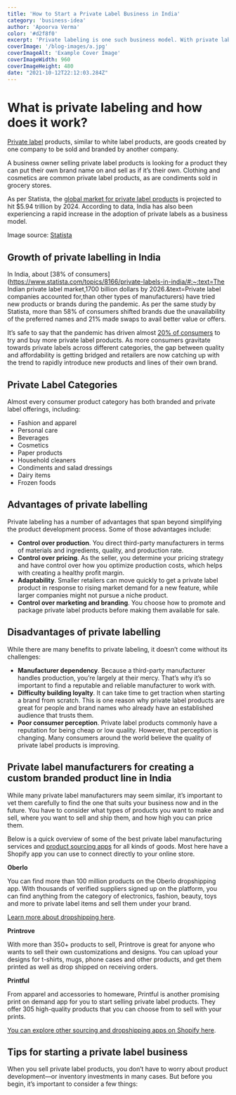 ```yaml
---
title: 'How to Start a Private Label Business in India'
category: 'business-idea'
author: 'Apoorva Verma'
color: '#d2f8f0'
excerpt: 'Private labeling is one such business model. With private labeling, you work with a third-party manufacturer to create your own custom branded products. '
coverImage: '/blog-images/a.jpg'
coverImageAlt: 'Example Cover Image'
coverImageWidth: 960
coverImageHeight: 480
date: "2021-10-12T22:12:03.284Z"
---
```





# What is private labeling and how does it work?

[Private label](https://www.shopify.in/encyclopedia/private-label) products, similar to white label products, are goods created by one company to be sold and branded by another company. 

A business owner selling private label products is looking for a product they can put their own brand name on and sell as if it’s their own. Clothing and cosmetics are common private label products, as are condiments sold in grocery stores.

As per Statista, the [global market for private label products](https://www.statista.com/statistics/443495/total-us-retail-sales/) is projected to hit $5.94 trillion by 2024. According to data, India has also been experiencing a rapid increase in the adoption of private labels as a business model. 



Image source: [Statista](https://www.statista.com/statistics/443495/total-us-retail-sales/)

## Growth of private labelling in India 

In India, about [38% of consumers](https://www.statista.com/topics/8166/private-labels-in-india/#:~:text=The Indian private label market,1700 billion dollars by 2026.&text=Private label companies accounted for,than other types of manufacturers) have tried new products or brands during the pandemic. As per the same study by Statista, more than 58% of consumers shifted brands due the unavailability of the preferred names and 21% made swaps to avail better value or offers. 

It’s safe to say that the pandemic has driven almost [20% of consumers](https://www.researchgate.net/publication/337323268_PRIVATE_LABELS_IN_INDIAN_RETAIL_INDUSTRY) to try and buy more private label products. As more consumers gravitate towards private labels across different categories, the gap between quality and affordability is getting bridged and retailers are now catching up with the trend to rapidly introduce new products and lines of their own brand. 

## Private Label Categories

Almost every consumer product category has both branded and private label offerings, including:

- Fashion and apparel 
- Personal care
- Beverages
- Cosmetics
- Paper products
- Household cleaners
- Condiments and salad dressings
- Dairy items
- Frozen foods

## Advantages of private labelling

Private labeling has a number of advantages that span beyond simplifying the product development process. Some of those advantages include:

- **Control over production**. You direct third-party manufacturers in terms of materials and ingredients, quality, and production rate.
- **Control over pricing**. As the seller, you determine your pricing strategy and have control over how you optimize production costs, which helps with creating a healthy profit margin.
- **Adaptability**. Smaller retailers can move quickly to get a private label product in response to rising market demand for a new feature, while larger companies might not pursue a niche product.
- **Control over marketing and branding**. You choose how to promote and package private label products before making them available for sale.

## Disadvantages of private labelling

While there are many benefits to private labeling, it doesn’t come without its challenges:

- **Manufacturer dependency**. Because a third-party manufacturer handles production, you’re largely at their mercy. That’s why it’s so important to find a reputable and reliable manufacturer to work with.
- **Difficulty building loyalty**. It can take time to get traction when starting a brand from scratch. This is one reason why private label products are great for people and brand names who already have an established audience that trusts them.
- **Poor consumer perception**. Private label products commonly have a reputation for being cheap or low quality. However, that perception is changing. Many consumers around the world believe the quality of private label products is improving.

## Private label manufacturers for creating a custom branded product line in India 

While many private label manufacturers may seem similar, it’s important to vet them carefully to find the one that suits your business now and in the future. You have to consider what types of products you want to make and sell, where you want to sell and ship them, and how high you can price them.

Below is a quick overview of some of the best private label manufacturing services and [product sourcing apps](https://www.shopify.in/blog/product-sourcing-apps) for all kinds of goods. Most here have a Shopify app you can use to connect directly to your online store.

**Oberlo**

You can find more than 100 million products on the Oberlo dropshipping app. With thousands of verified suppliers signed up on the platform, you can find anything from the category of electronics, fashion, beauty, toys and more to private label items and sell them under your brand. 

[Learn more about dropshipping here](https://www.shopify.in/blog/shopify-and-glowroad-how-to-start-a-dropshipping-business-in-india). 

**Printrove** 

With more than 350+ products to sell, Printrove is great for anyone who wants to sell their own customizations and designs. You can upload your designs for t-shirts, mugs, phone cases and other products, and get them printed as well as drop shipped on receiving orders. 

**Printful** 

From apparel and accessories to homeware, Printful is another promising print on demand app for you to start selling private label products. They offer 305 high-quality products that you can choose from to sell with your prints. 

[You can explore other sourcing and dropshipping apps on Shopify here](https://apps.shopify.com/browse/sourcing-and-selling-products). 

## Tips for starting a private label business

When you sell private label products, you don’t have to worry about product development—or inventory investments in many cases. But before you begin, it’s important to consider a few things: